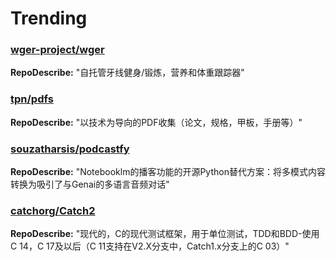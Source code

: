 
# Trending

### [wger-project/wger](https://github.com/wger-project/wger)
**RepoDescribe:** "自托管牙线健身/锻炼，营养和体重跟踪器"
  

### [tpn/pdfs](https://github.com/tpn/pdfs)
**RepoDescribe:** "以技术为导向的PDF收集（论文，规格，甲板，手册等）"
  

### [souzatharsis/podcastfy](https://github.com/souzatharsis/podcastfy)
**RepoDescribe:** "Notebooklm的播客功能的开源Python替代方案：将多模式内容转换为吸引了与Genai的多语言音频对话"
  

### [catchorg/Catch2](https://github.com/catchorg/Catch2)
**RepoDescribe:** "现代的，C的现代测试框架，用于单位测试，TDD和BDD-使用C 14，C 17及以后（C 11支持在V2.X分支中，Catch1.x分支上的C 03）"
  